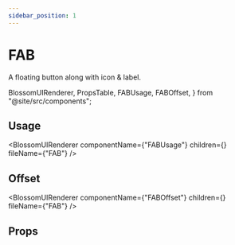 ```yaml
---
sidebar_position: 1
---
```


# FAB

A floating button along with icon & label.

  BlossomUIRenderer,
  PropsTable,
  FABUsage,
  FABOffset,
} from "@site/src/components";

## Usage

<BlossomUIRenderer
  componentName={"FABUsage"}
  children={<FABUsage />}
  fileName={"FAB"}
/>

## Offset

<BlossomUIRenderer
  componentName={"FABOffset"}
  children={<FABOffset />}
  fileName={"FAB"}
/>

## Props

<PropsTable componentName="FAB" />
